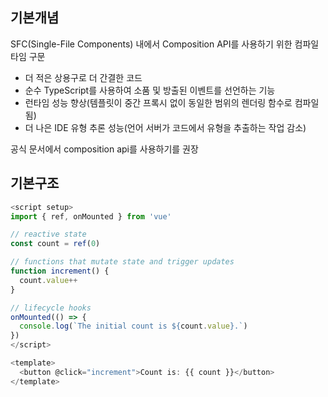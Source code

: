 ## 기본개념

SFC(Single-File Components) 내에서 Composition API를 사용하기 위한 컴파일 타임 구문

- 더 적은 상용구로 더 간결한 코드
- 순수 TypeScript를 사용하여 소품 및 방출된 이벤트를 선언하는 기능
- 런타임 성능 향상(템플릿이 중간 프록시 없이 동일한 범위의 렌더링 함수로 컴파일됨)
- 더 나은 IDE 유형 추론 성능(언어 서버가 코드에서 유형을 추출하는 작업 감소)

공식 문서에서 composition api를 사용하기를 권장

## 기본구조

```ts
<script setup>
import { ref, onMounted } from 'vue'

// reactive state
const count = ref(0)

// functions that mutate state and trigger updates
function increment() {
  count.value++
}

// lifecycle hooks
onMounted(() => {
  console.log(`The initial count is ${count.value}.`)
})
</script>

<template>
  <button @click="increment">Count is: {{ count }}</button>
</template>
```

